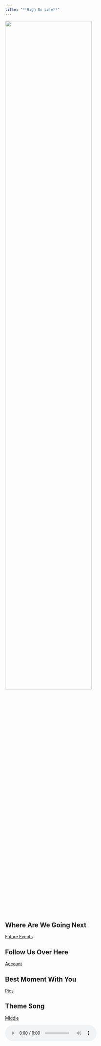 ```yaml
---
title: "**High On Life**"
---
```


<img src="image/Rave.jpg" style="width:75%">

## Where Are We Going Next
[Future Events](Future_Events.html)

## Follow Us Over Here 
[Account](about.html)

## Best Moment With You
[Pics](dashboard_template.html)  

## Theme Song 
[Middle](https://www.youtube.com/watch?v=mOKqNxN4jWM)

<audio src="music/middle.mp3" controls preload></audio>